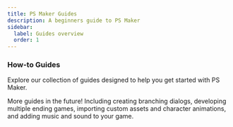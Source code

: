 ```yaml
---
title: PS Maker Guides
description: A beginners guide to PS Maker
sidebar:
  label: Guides overview
  order: 1
---
```



### How-to Guides

Explore our collection of guides designed to help you get started with PS Maker.

More guides in the future! Including creating branching dialogs, developing multiple ending games, importing custom assets and character animations, and adding music and sound to your game.

<br />

<CardGrid>
  <LinkCard
    href="/getting-started"
    title="Getting started tutorial"
    description="Getting started with PS Maker."
  />
  <LinkCard
    href="/guides/moving-your-player-between-maps"
    title="Moving your player between maps"
    description="How to move your player between maps in PS Maker."
  />
  <LinkCard
    href="/guides/fetch-quest"
    title="Classic fetch quest"
    description="How to Create a Fetch Quest in PS Maker."
  />
</CardGrid>
